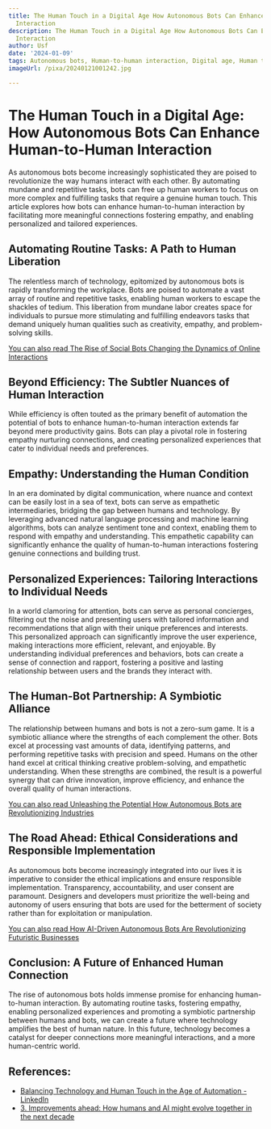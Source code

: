 ```yaml
---
title: The Human Touch in a Digital Age How Autonomous Bots Can Enhance Human-to-Human
  Interaction
description: The Human Touch in a Digital Age How Autonomous Bots Can Enhance Human-to-Human
  Interaction
author: Usf
date: '2024-01-09'
tags: Autonomous bots, Human-to-human interaction, Digital age, Human touch, Technology
imageUrl: /pixa/20240121001242.jpg

---
```

#  The  Human Touch in a Digital Age: How Autonomous Bots  Can Enhance Human-to-Human Interaction

As autonomous bots become increasingly sophisticated they are poised to  revolutionize the way humans interact  with each  other. By automating mundane and  repetitive tasks, bots can free up human workers to  focus on more complex  and  fulfilling tasks  that require a genuine human touch. This article explores how bots can enhance human-to-human interaction by facilitating more meaningful connections fostering empathy, and enabling personalized and tailored experiences.

## Automating Routine Tasks: A Path to Human Liberation

The relentless march of technology, epitomized by autonomous bots is rapidly transforming the workplace. Bots are  poised to automate a vast array of routine and repetitive tasks, enabling human workers to  escape the shackles of tedium. This liberation from mundane labor creates space for individuals to pursue more stimulating and  fulfilling endeavors tasks that demand uniquely human qualities  such as creativity, empathy, and problem-solving skills.

[You can also read The Rise of Social Bots Changing the Dynamics of Online Interactions](The%20Rise%20of%20Social%20Bots%20Changing%20the%20Dynamics%20of%20Online%20Interactions)


## Beyond Efficiency: The Subtler Nuances of Human Interaction

While efficiency is  often touted as the primary benefit of automation the potential of bots  to enhance human-to-human interaction extends far beyond mere productivity gains. Bots can play a pivotal role in  fostering  empathy nurturing connections, and creating personalized  experiences that  cater to individual needs and preferences.

## Empathy: Understanding the Human Condition

In an era dominated by digital communication, where nuance and context can be easily lost in a sea of text, bots can serve as empathetic intermediaries, bridging the gap between humans  and technology. By leveraging advanced natural language processing and machine  learning  algorithms,  bots can analyze sentiment tone and  context, enabling them to respond with empathy and understanding. This empathetic  capability can significantly  enhance  the quality  of human-to-human interactions  fostering genuine connections and building trust.

## Personalized Experiences: Tailoring Interactions  to Individual Needs

In a world clamoring for attention, bots can serve as personal concierges, filtering out the noise and presenting users with  tailored information and recommendations that align with their unique preferences and interests. This personalized approach can  significantly improve  the user experience, making interactions more efficient, relevant, and enjoyable.  By understanding individual  preferences and behaviors, bots can create a  sense of  connection and rapport, fostering a positive  and lasting relationship between users and the brands they interact with.

## The Human-Bot Partnership: A Symbiotic Alliance

The relationship between humans and bots is not a zero-sum game. It  is a symbiotic alliance where the strengths of  each complement the other. Bots excel at processing vast amounts of data,  identifying patterns,  and performing repetitive tasks with precision and speed.  Humans on  the other hand excel at critical thinking creative problem-solving, and empathetic understanding. When these strengths are combined, the result is a powerful synergy that can drive innovation, improve efficiency,  and enhance the overall quality of human interactions.

[You can also read Unleashing the Potential How Autonomous Bots are Revolutionizing Industries](Unleashing%20the%20Potential%20How%20Autonomous%20Bots%20are%20Revolutionizing%20Industries)


## The Road Ahead:  Ethical Considerations and Responsible Implementation

As autonomous bots become increasingly  integrated  into our lives it is imperative to consider the ethical implications and ensure responsible implementation. Transparency,  accountability, and user consent are  paramount. Designers and developers must prioritize the well-being and  autonomy of users ensuring that bots are used for the betterment of society rather than for exploitation or manipulation.

[You can also read How AI-Driven Autonomous Bots  Are Revolutionizing Futuristic Businesses](How%20AI-Driven%20Autonomous%20Bots%20Are%20Revolutionizing%20Futuristic%20Businesses)


## Conclusion: A  Future of Enhanced Human Connection

The rise of  autonomous bots holds immense promise for enhancing human-to-human interaction.  By automating routine tasks, fostering empathy, enabling personalized experiences and promoting a symbiotic partnership between humans and  bots, we can create a future where  technology amplifies the best of  human nature. In this future,  technology becomes a catalyst for deeper connections more meaningful interactions, and a more human-centric world.

## References:
- [Balancing Technology and Human Touch in the Age of Automation - LinkedIn](https://www.linkedin.com/pulse/balancing-technology-human-touch-age-automation-shaun-poland-lbbp)
- [3. Improvements ahead: How humans and AI might evolve together in the next decade](https://www.pewresearch.org/internet/2018/12/10/improvements-ahead-how-humans-and-ai-might-evolve-together-in-the-next-decade/)
